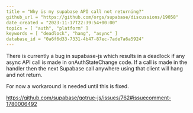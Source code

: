 ```yaml
---
title = "Why is my supabase API call not returning?"
github_url = "https://github.com/orgs/supabase/discussions/19058"
date_created = "2023-11-17T22:39:54+00:00"
topics = [ "auth", "platform" ]
keywords = [ "deadlock", "hang", "async" ]
database_id = "0a6f6d33-7331-4b47-87ec-7ade7a6a5924"
---
```


There is currently a bug in supabase-js which results in a deadlock if any async API call is made in onAuthStateChange code. If a call is made in the handler then the next Supabase call anywhere using that client will hang and not return.

For now a workaround is needed until this is fixed.

https://github.com/supabase/gotrue-js/issues/762#issuecomment-1780006492
